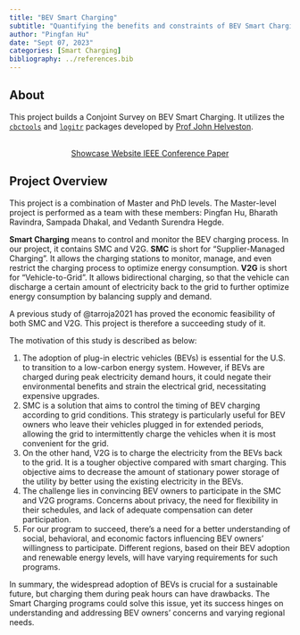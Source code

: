 ```yaml
---
title: "BEV Smart Charging"
subtitle: "Quantifying the benefits and constraints of BEV Smart Charging adoption."
author: "Pingfan Hu"
date: "Sept 07, 2023"
categories: [Smart Charging]
bibliography: ../references.bib
---
```


## About

This project builds a Conjoint Survey on BEV Smart Charging. It utilizes the [`cbctools`](https://jhelvy.github.io/cbcTools/) and [`logitr`](https://jhelvy.github.io/logitr/) packages developed by [Prof John Helveston](https://www.jhelvy.com).

<br>
<center>
<a href="https://sc.pingfanhu.com" class="btn btn-primary" role="button"> Showcase Website </a>
<a href="../../publications/01_smart_charging_ieee/" class="btn btn-primary" role="button"> IEEE Conference Paper </a>
</center>

## Project Overview

This project is a combination of Master and PhD levels. The Master-level project is performed as a team with these members: Pingfan Hu, Bharath Ravindra, Sampada Dhakal, and Vedanth Surendra Hegde.

**Smart Charging** means to control and monitor the BEV charging process. In our project, it contains SMC and V2G. **SMC** is short for "Supplier-Managed Charging". It allows the charging stations to monitor, manage, and even restrict the charging process to optimize energy consumption. **V2G** is short for "Vehicle-to-Grid". It allows bidirectional charging, so that the vehicle can discharge a certain amount of electricity back to the grid to further optimize energy consumption by balancing supply and demand.

A previous study of @tarroja2021 has proved the economic feasibility of both SMC and V2G. This project is therefore a succeeding study of it.

The motivation of this study is described as below:

1.  The adoption of plug-in electric vehicles (BEVs) is essential for the U.S. to transition to a low-carbon energy system. However, if BEVs are charged during peak electricity demand hours, it could negate their environmental benefits and strain the electrical grid, necessitating expensive upgrades.
2.  SMC is a solution that aims to control the timing of BEV charging according to grid conditions. This strategy is particularly useful for BEV owners who leave their vehicles plugged in for extended periods, allowing the grid to intermittently charge the vehicles when it is most convenient for the grid.
3.  On the other hand, V2G is to charge the electricity from the BEVs back to the grid. It is a tougher objective compared with smart charging. This objective aims to decrease the amount of stationary power storage of the utility by better using the existing electricity in the BEVs.
4.  The challenge lies in convincing BEV owners to participate in the SMC and V2G programs. Concerns about privacy, the need for flexibility in their schedules, and lack of adequate compensation can deter participation.
5.  For our program to succeed, there's a need for a better understanding of social, behavioral, and economic factors influencing BEV owners' willingness to participate. Different regions, based on their BEV adoption and renewable energy levels, will have varying requirements for such programs.

In summary, the widespread adoption of BEVs is crucial for a sustainable future, but charging them during peak hours can have drawbacks. The Smart Charging programs could solve this issue, yet its success hinges on understanding and addressing BEV owners' concerns and varying regional needs.
